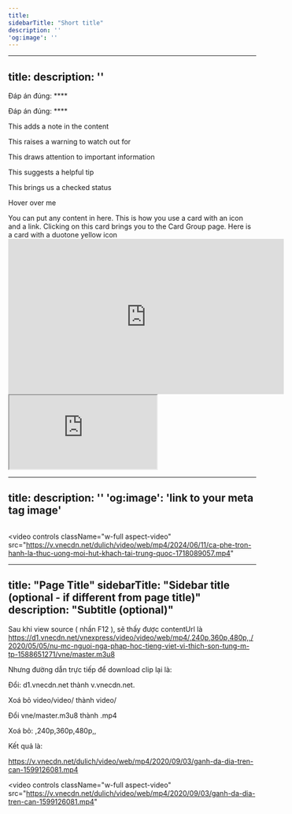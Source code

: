 ```yaml
---
title:
sidebarTitle: "Short title"
description: ''
'og:image': ''
---
```


---
title: 
description: ''
---


<Accordion title="I am an Accordion.">
    Đáp án đúng: **** 
</Accordion>

<Frame caption="">
    <img src="" />
</Frame>

Đáp án đúng: **** 


<Note>This adds a note in the content</Note>

<Warning>This raises a warning to watch out for</Warning>

<Info>This draws attention to important information</Info>

<Tip>This suggests a helpful tip</Tip>

<Check>This brings us a checked status</Check>

<Tooltip tip="This is a tooltip!">Hover over me</Tooltip>

<Accordion title="I am an Accordion.">
  You can put any content in here.
</Accordion>

<Card title="Click on me" icon="link" href="/content/components/card-group">
  This is how you use a card with an icon and a link. Clicking on this card
  brings you to the Card Group page.
</Card>

<Card title="Colored Card" icon="lightbulb" iconType="duotone" color="#ca8b04">
  Here is a card with a duotone yellow icon
</Card>

<iframe
  width="560"
  height="315"
  src="https://www.youtube.com/embed/4KzFe50RQkQ"
  title="YouTube video player"
  frameborder="0"
  allow="accelerometer; autoplay; clipboard-write; encrypted-media; gyroscope; picture-in-picture"
  allowfullscreen
></iframe>

<iframe src="https://www.youtube.com/embed/4KzFe50RQkQ"> </iframe>

---
title: 
description: ''
'og:image': 'link to your meta tag image'
---

<Frame caption="">
    <img src="" />
</Frame>


<video
  controls
  className="w-full aspect-video"
  src="https://v.vnecdn.net/dulich/video/web/mp4/2024/06/11/ca-phe-tron-hanh-la-thuc-uong-moi-hut-khach-tai-trung-quoc-1718089057.mp4"
></video>


---
title: "Page Title"
sidebarTitle: "Sidebar title (optional - if different from page title)"
description: "Subtitle (optional)"
---

Sau khi view source ( nhần F12 ), sẽ thấy được  contentUrl là https://d1.vnecdn.net/vnexpress/video/video/web/mp4/,240p,360p,480p,,/2020/05/05/nu-mc-nguoi-nga-phap-hoc-tieng-viet-vi-thich-son-tung-m-tp-1588651271/vne/master.m3u8

Nhưng đường dẫn trực tiếp để download clip lại là:

 Đổi: d1.vnecdn.net thành v.vnecdn.net.

 Xoá bỏ video/video/ thành video/ 

 Đổi vne/master.m3u8 thành .mp4 

 Xoá bỏ: ,240p,360p,480p,,

Kết quả là:


https://v.vnecdn.net/dulich/video/web/mp4/2020/09/03/ganh-da-dia-tren-can-1599126081.mp4


<video
  controls
  className="w-full aspect-video"
  src="https://v.vnecdn.net/dulich/video/web/mp4/2020/09/03/ganh-da-dia-tren-can-1599126081.mp4"
></video>